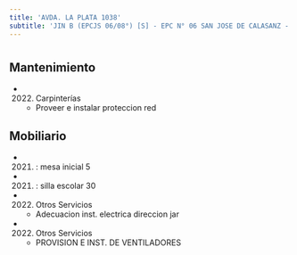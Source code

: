 ```yaml
---
title: 'AVDA. LA PLATA 1038'
subtitle: 'JIN B (EPCJS 06/08°) [S] - EPC N° 06 SAN JOSE DE CALASANZ - EPA N° 06 SAN JOSE DE CALASANZ'
---
```


#


## Mantenimiento

*  (2022) Carpinterías 
    + Proveer e instalar proteccion red


## Mobiliario

*  (2021) : mesa inicial 5 

*  (2021) : silla escolar 30 




*  (2022) Otros Servicios 
    + Adecuacion inst. electrica direccion jar

*  (2022) Otros Servicios 
    + PROVISION E INST. DE VENTILADORES




